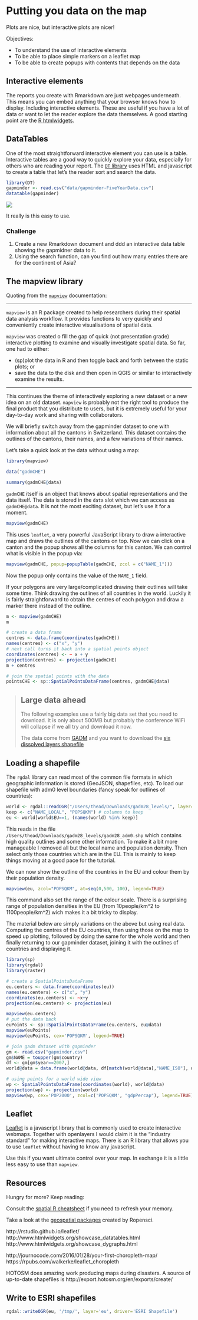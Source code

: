 # Putting you data on the map

Plots are nice, but interactive plots are nicer!

Objectives:

* To understand the use of interactive elements
* To be able to place simple markers on a leaflet map
* To be able to create popups with contents that depends on the data


## Interactive elements

The reports you create with Rmarkdown are just webpages underneath. This means
you can embed anything that your browser knows how to display. Including
interactive elements. These are useful if you have a lot of data or want to
let the reader explore the data themselves. A good starting point are the
[R htmlwidgets](http://www.htmlwidgets.org/index.html).


## DataTables

One of the most straightforward interactive element you can use is a table.
Interactive tables are a good way to quickly explore your data, especially for
others who are reading your report. The [`DT` library](https://rstudio.github.io/DT/)
uses HTML and javascript to create a table that let's the reader sort and search
the data.

```r
library(DT)
gapminder <- read.csv("data/gapminder-FiveYearData.csv")
datatable(gapminder)
```
![](../imgs/data-table.gif)

It really is this easy to use.

### Challenge

1. Create a new Rmarkdown document and ddd an interactive data table showing
   the gapmidner data to it.
2. Using the search function, can you find out how many entries there are for
   the continent of Asia?


## The mapview library

Quoting from the
[`mapview`](http://environmentalinformatics-marburg.github.io/mapview/introduction.html)
documentation:

---

`mapview` is an R package created to help researchers during their spatial
data analysis workflow. It provides functions to very quickly and conveniently
create interactive visualisations of spatial data.

`mapview` was created o fill the gap of quick (not presentation grade)
interactive plotting to examine and visually investigate spatial data.
So far, one had to either:

* (sp)plot the data in R and then toggle back and forth between
  the static plots; or
* save the data to the disk and then open in QGIS or similar to
  interactively examine the results.

---

This continues the theme of interactively exploring a new dataset or a new idea
on an old dataset. `mapview` is probably not the right tool to produce the
final product that you distribute to users, but it is extremely useful for
your day-to-day work and sharing with collaborators.

We will briefly switch away from the gapminder dataset to
one with information about all the cantons in Switzerland. This dataset contains
the outlines of the cantons, their names, and a few variations of their names.

Let's take a quick look at the data without using a map:

```r
library(mapview)

data("gadmCHE")

summary(gadmCHE@data)
```

`gadmCHE` itself is an object that knows about spatial representations and
the data itself. The data is stored in the `data` slot which we can access as
`gadmCHE@data`. It is not the most exciting dataset, but let's use it for a
moment.

```r
mapview(gadmCHE)
```

This uses `leaflet`, a very powerful JavaScript library to draw a interactive
map and draws the outlines of the cantons on top. Now we can click on a canton
and the popup shows all the columns for this canton. We can control what is
visible in the popup via:

```r
mapview(gadmCHE, popup=popupTable(gadmCHE, zcol = c("NAME_1")))
```

Now the popup only contains the value of the `NAME_1` field.

If your polygons are very large/complicated drawing their outlines will take
some time. Think drawing the outlines of all countries in the world. Luckily
it is fairly straightforward to obtain the centres of each polygon and draw
a marker there instead of the outline.

```r

m <- mapview(gadmCHE)
m

# create a data frame
centres <- data.frame(coordinates(gadmCHE))
names(centres) <- c("x", "y")
# next call turns it back into a spatial points object
coordinates(centres) <- ~ x + y
projection(centres) <- projection(gadmCHE)
m + centres

# join the spatial points with the data
pointsCHE <- sp::SpatialPointsDataFrame(centres, gadmCHE@data)
```

> ## Large data ahead
>
> The following examples use a fairly big data set that you
> need to download. It is only about 500MB but probably the
> conference WiFi will collapse if we all try and download it now.
>
> The data come from [GADM](http://gadm.org/version2) and you want to
> download the [six dissolved layers
> shapefile](http://biogeo.ucdavis.edu/data/gadm2.8/gadm28_levels.shp.zip)


## Loading a shapefile

The `rgdal` library can read most of the common file formats in which geographic
information is stored (GeoJSON, shapefiles, etc). To load our shapefile with
adm0 level boundaries (fancy speak for outlines of countries):

```r
world <- rgdal::readOGR("/Users/thead/Downloads/gadm28_levels/", layer="gadm28_adm0")
keep <- c("NAME_LOCAL", "POPSQKM") # columns to keep
eu <- world[world$EU==1, (names(world) %in% keep)]
```

This reads in the file `/Users/thead/Downloads/gadm28_levels/gadm28_adm0.shp`
which contains high quality outlines and some other information. To make it a
bit more manageable I removed all but the local name and population density.
Then select only those countries which are in the EU. This is mainly to
keep things moving at a good pace for the tutorial.

We can now show the outline of the countries in the EU and colour them
by their population density.

```r
mapview(eu, zcol="POPSQKM", at=seq(0,500, 100), legend=TRUE)
```

This command also set the range of the colour scale. There is a surprising
range of population densities in the EU (from 10people/km^2 to 1100people/km^2)
wich makes it a bit tricky to display.

The material below are simply variations on the above but using real data.
Computing the centres of the EU countries, then using those on the map to
speed up plotting, followed by doing the same for the whole world and then
finally returning to our gapminder dataset, joining it with the outlines of
countries and displaying it.

```r
library(sp)
library(rgdal)
library(raster)

# create a SpatialPointsDataFrame
eu.centers <- data.frame(coordinates(eu))
names(eu.centers) <- c("x", "y")
coordinates(eu.centers) <- ~x+y
projection(eu.centers) <- projection(eu)

mapview(eu.centers)
# put the data back
euPoints <- sp::SpatialPointsDataFrame(eu.centers, eu@data)
mapview(euPoints)
mapview(euPoints, cex='POPSQKM', legend=TRUE)
```

```r
# join gadm dataset with gapminder
gm <- read.csv("gapminder.csv")
gm$NAME = toupper(gm$country)
df <- gm[gm$year==2007,]
world@data = data.frame(world@data, df[match(world@data[,"NAME_ISO"], df[,"NAME"]),])
```

```r
# using points for a world wide view
wp <- SpatialPointsDataFrame(coordinates(world), world@data)
projection(wp) <- projection(world)
mapview(wp, cex='POP2000', zcol=c('POPSQKM', "gdpPercap"), legend=TRUE)
```


## Leaflet

[Leaflet](http://leafletjs.com/) is a javascript library that is commonly
used to create interactive webmaps. Together with openlayers I would claim it
is the "industry standard" for making interactive maps. There is an R library
that allows you to use `leaflet` without having to know any javascript.

Use this if you want ultimate control over your map. In exchange it is a
little less easy to use than `mapview`.


## Resources

Hungry for more? Keep reading:

Consult the [spatial R cheatsheet
](http://www.maths.lancs.ac.uk/~rowlings/Teaching/UseR2012/cheatsheet.html) if
you need to refresh your memory.

Take a look at the [geospatial packages](https://ropensci.org/packages/) created
by Ropensci.

http://rstudio.github.io/leaflet/  
http://www.htmlwidgets.org/showcase_datatables.html  
http://www.htmlwidgets.org/showcase_dygraphs.html

http://journocode.com/2016/01/28/your-first-choropleth-map/  
https://rpubs.com/walkerke/leaflet_choropleth

HOTOSM does amazing work producing maps during disasters. A source
of up-to-date shapefiles is http://export.hotosm.org/en/exports/create/


## Write to ESRI shapefiles

```r
rgdal::writeOGR(eu, '/tmp/', layer='eu', driver='ESRI Shapefile')
```
